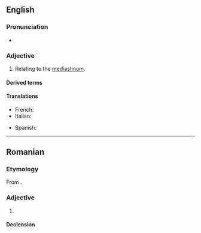 {{also|médiastinal}}
==English==
{{wikipedia}}

===Pronunciation===
* {{rhymes|en|aɪnəl|s=5}}

===Adjective===
{{en-adj|-}}

# {{lb|en|anatomy}} Relating to the [[mediastinum]].
#: {{syn|en|mediastinic}}

====Derived terms====
{{der3|en
|bronchomediastinal
|cervicomediastinal
|costomediastinal
|extramediastinal
|postmediastinal
|retromediastinal
|nonmediastinal
|tracheomediastinal
|transmediastinal}}

====Translations====
{{trans-top|relating to the mediastinum}}
* French: {{t+|fr|médiastinal}}
* Italian: {{t|it|mediastinico}}
{{trans-mid}}
* Spanish: {{t|es|mediastínico}}
{{trans-bottom}}

----

==Romanian==

===Etymology===
From {{bor|ro|fr|médiastinal}}.

===Adjective===
{{ro-adj}}

# {{l|en|mediastinal}}

====Declension====
{{ro-decl-adj}}